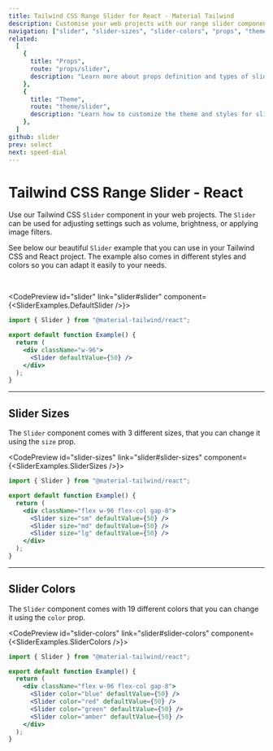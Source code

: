 ```yaml
---
title: Tailwind CSS Range Slider for React - Material Tailwind
description: Customise your web projects with our range slider component for Tailwind CSS and React using Material Design guidelines.
navigation: ["slider", "slider-sizes", "slider-colors", "props", "theme"]
related:
  [
    {
      title: "Props",
      route: "props/slider",
      description: "Learn more about props definition and types of slider components.",
    },
    {
      title: "Theme",
      route: "theme/slider",
      description: "Learn how to customize the theme and styles for slider components.",
    },
  ]
github: slider
prev: select
next: speed-dial
---
```


# Tailwind CSS Range Slider - React

Use our Tailwind CSS <Code>Slider</Code> component in your web projects. The <Code>Slider</Code> can be used for adjusting settings such as volume, brightness, or applying image filters.

See below our beautiful <Code>Slider</Code> example that you can use in your Tailwind CSS and React project. The example also comes in different styles and colors so you can adapt it easily to your needs.

<br />

<CodePreview id="slider" link="slider#slider" component={<SliderExamples.DefaultSlider />}>
```jsx
import { Slider } from "@material-tailwind/react";

export default function Example() {
  return (
    <div className="w-96">
      <Slider defaultValue={50} />
    </div>
  );
}
```
</CodePreview>

---

## Slider Sizes

The <Code>Slider</Code> component comes with 3 different sizes, that you can change it using the <Code>size</Code> prop.

<CodePreview id="slider-sizes" link="slider#slider-sizes" component={<SliderExamples.SliderSizes />}>
```jsx
import { Slider } from "@material-tailwind/react";

export default function Example() {
  return (
    <div className="flex w-96 flex-col gap-8">
      <Slider size="sm" defaultValue={50} />
      <Slider size="md" defaultValue={50} />
      <Slider size="lg" defaultValue={50} />
    </div>
  );
}
```
</CodePreview>

---

## Slider Colors

The <Code>Slider</Code> component comes with 19 different colors that you can change it using the <Code>color</Code> prop.

<CodePreview id="slider-colors" link="slider#slider-colors" component={<SliderExamples.SliderColors />}>
```jsx
import { Slider } from "@material-tailwind/react";

export default function Example() {
  return (
    <div className="flex w-96 flex-col gap-8">
      <Slider color="blue" defaultValue={50} />
      <Slider color="red" defaultValue={50} />
      <Slider color="green" defaultValue={50} />
      <Slider color="amber" defaultValue={50} />
    </div>
  );
}
```
</CodePreview>
